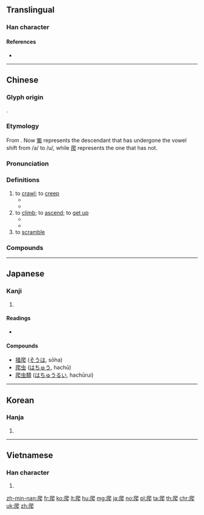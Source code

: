 ==Translingual==

===Han character===
{{Han char|rn=87|rad=爪|as=04|sn=8|four=77231|canj=HOAU|ids=⿺爪巴}}

====References====
* {{Han ref|kx=0688.320|dkj=19662|dj=1101.210|hdz=32031.050|uh=722C|ud=29228|bh=AAA6|bd=43686}}

----

==Chinese==
{{zh-forms}}

===Glyph origin===
{{Han etym}}
{{Han compound|爪|巴|ls=psc|c1=s|c2=p}}.

===Etymology===
From {{och-l|匍}}. Now [[匍]] represents the descendant that has undergone the vowel shift from /a/ to /u/, while [[爬]] represents the one that has not.

===Pronunciation===
{{zh-pron
|m=pá
|c=paa4
|h=pfs=phà
|md=bà̤
|mn=pê
|w=3bo
|ma=y
|mc=y
|oc=y
|cat=v
}}

===Definitions===
{{zh-hanzi}}

# to [[crawl]]; to [[creep]]
#* {{zh-x|我們 的 寶寶 剛 開始 會 爬。|Our baby is just starting to '''crawl'''.}}
#* {{zh-x|狗 爬 到 汽車 下 藏 著[着]{zhe}。|The dog '''crept''' under the car to hide.}}
# to [[climb]]; to [[ascend]]; to [[get up]]
#* {{zh-x|猴子{zi} 爬 上 了 樹。|The monkey '''climbed''' up a tree.}}
#* {{zh-x|爬山|to climb a mountain}}
# to [[scramble]]

===Compounds===
{{zh-der|仰爬|叉爬子|吃裡爬外|搔背爬|攀爬|櫛垢爬癢|爬上爬下|爬下|爬出|爬升|爬坡|爬孤棚|爬山|爬山虎|爬山調|爬拉|爬推|爬格子|爬梳|爬梳剔抉|爬樹|爬櫛|爬沙|爬泳|爬灰|爬牆虎|爬犁|爬癢|爬竿|爬羅|爬羅剔抉|爬耳搔腮|爬船|爬蟲|爬行|爬行動物|爬蹉|爬高枝兒|繃爬吊拷|跪爬|連爬帶滾|連跌帶爬|順竿兒爬}}

{{zh-cat|Beginning}}

----

==Japanese==

===Kanji===
{{ja-kanji|grade=9|rs=爪04}}

# {{defn|lang=ja|sort=爪04}}

====Readings====
* {{ja-readings|kanon=[[は]] (ha)|goon=[[べ]] (be)|kun=[[かく]] (kaku)}}

====Compounds====
{{der-top}}
* [[掻爬]] ([[そうは]], sōha)
* [[爬虫]] ([[はちゅう]], hachū)
* [[爬虫類]] ([[はちゅうるい]], hachūrui)
{{der-bottom}}

----

==Korean==

===Hanja===
{{ko-hanja|hangeul=파|eumhun=}}

# {{defn|lang=ko|sort=爪04}}

----

==Vietnamese==

===Han character===
{{vi-hantu|[[ba]], [[bò]], [[bà]], [[bà]]|rs=爪04}}

# {{defn|lang=vi|sort=爪04}}

[[zh-min-nan:爬]]
[[fr:爬]]
[[ko:爬]]
[[lt:爬]]
[[hu:爬]]
[[mg:爬]]
[[ja:爬]]
[[no:爬]]
[[pl:爬]]
[[ta:爬]]
[[th:爬]]
[[chr:爬]]
[[uk:爬]]
[[zh:爬]]